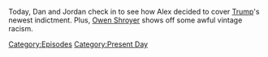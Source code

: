 {{DEFAULTSORT:
    #_EPISODE_0834:August 2, 2023
}}{{Episode
    | title           = August 2, 2023
    | caption         = Listen to this episode on [https://knowledgefight.libsyn.com/834-august-2-2023 Libsyn] [https://open.spotify.com/episode/73ETOBwQ5K4SSb5KFN0du9 Spotify], Read the [[Transcript/834: August 2, 2023|Unofficial Transcript]]
    | episodeNumber   = 834
    | length          = 01:11:03
    | airDate         = August 4, 2023
    | coverageDate    = August 2, 2023
    | episodeType     = [[:Category:Present Day|Present Day]]
    | appearance      = [[Hunter Biden]], [[Roger Stone]], [[Donald Trump]], [[Barack Obama]]
    | previousEpisode = [[833: Mike Rothschild In The Hot Seat]]
    | nextEpisode     = [[835: August 5, 2023]]
}}

{{Stub}}

Today, Dan and Jordan check in to see how Alex decided to cover [[Donald Trump|Trump]]'s newest indictment.  Plus, [[Owen Shroyer]] shows off some awful vintage racism.

[[Category:Episodes]]
[[Category:Present Day]]
